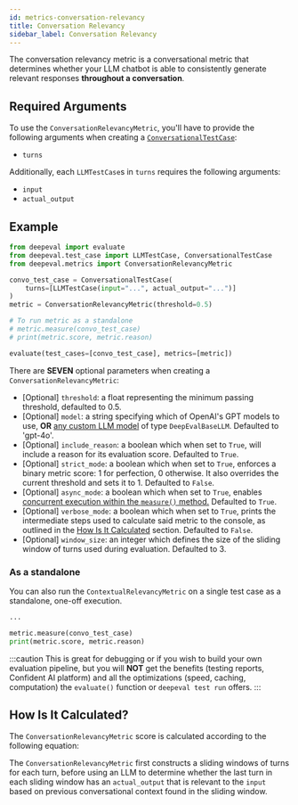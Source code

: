 ```yaml
---
id: metrics-conversation-relevancy
title: Conversation Relevancy
sidebar_label: Conversation Relevancy
---
```


<head>
  <link
    rel="canonical"
    href="https://deepeval.com/docs/metrics-conversation-relevancy"
  />
</head>


<MetricTagsDisplayer chatbot={true} referenceless={true} />

The conversation relevancy metric is a conversational metric that determines whether your LLM chatbot is able to consistently generate relevant responses **throughout a conversation**.

## Required Arguments

To use the `ConversationRelevancyMetric`, you'll have to provide the following arguments when creating a [`ConversationalTestCase`](/docs/evaluation-test-cases#conversational-test-case):

- `turns`

Additionally, each `LLMTestCase`s in `turns` requires the following arguments:

- `input`
- `actual_output`

## Example

```python
from deepeval import evaluate
from deepeval.test_case import LLMTestCase, ConversationalTestCase
from deepeval.metrics import ConversationRelevancyMetric

convo_test_case = ConversationalTestCase(
    turns=[LLMTestCase(input="...", actual_output="...")]
)
metric = ConversationRelevancyMetric(threshold=0.5)

# To run metric as a standalone
# metric.measure(convo_test_case)
# print(metric.score, metric.reason)

evaluate(test_cases=[convo_test_case], metrics=[metric])
```

There are **SEVEN** optional parameters when creating a `ConversationRelevancyMetric`:

- [Optional] `threshold`: a float representing the minimum passing threshold, defaulted to 0.5.
- [Optional] `model`: a string specifying which of OpenAI's GPT models to use, **OR** [any custom LLM model](/docs/metrics-introduction#using-a-custom-llm) of type `DeepEvalBaseLLM`. Defaulted to 'gpt-4o'.
- [Optional] `include_reason`: a boolean which when set to `True`, will include a reason for its evaluation score. Defaulted to `True`.
- [Optional] `strict_mode`: a boolean which when set to `True`, enforces a binary metric score: 1 for perfection, 0 otherwise. It also overrides the current threshold and sets it to 1. Defaulted to `False`.
- [Optional] `async_mode`: a boolean which when set to `True`, enables [concurrent execution within the `measure()` method.](/docs/metrics-introduction#measuring-metrics-in-async) Defaulted to `True`.
- [Optional] `verbose_mode`: a boolean which when set to `True`, prints the intermediate steps used to calculate said metric to the console, as outlined in the [How Is It Calculated](#how-is-it-calculated) section. Defaulted to `False`.
- [Optional] `window_size`: an integer which defines the size of the sliding window of turns used during evaluation. Defaulted to 3.

### As a standalone

You can also run the `ContextualRelevancyMetric` on a single test case as a standalone, one-off execution.

```python
...

metric.measure(convo_test_case)
print(metric.score, metric.reason)
```

:::caution
This is great for debugging or if you wish to build your own evaluation pipeline, but you will **NOT** get the benefits (testing reports, Confident AI platform) and all the optimizations (speed, caching, computation) the `evaluate()` function or `deepeval test run` offers.
:::

## How Is It Calculated?

The `ConversationRelevancyMetric` score is calculated according to the following equation:

<Equation formula="\text{Conversation Relevancy} = \frac{\text{Number of Turns with Relevant Actual Outputs}}{\text{Total Number of Turns}}" />

The `ConversationRelevancyMetric` first constructs a sliding windows of turns for each turn, before using an LLM to determine whether the last turn in each sliding window has an `actual_output` that is relevant to the `input` based on previous conversational context found in the sliding window.
